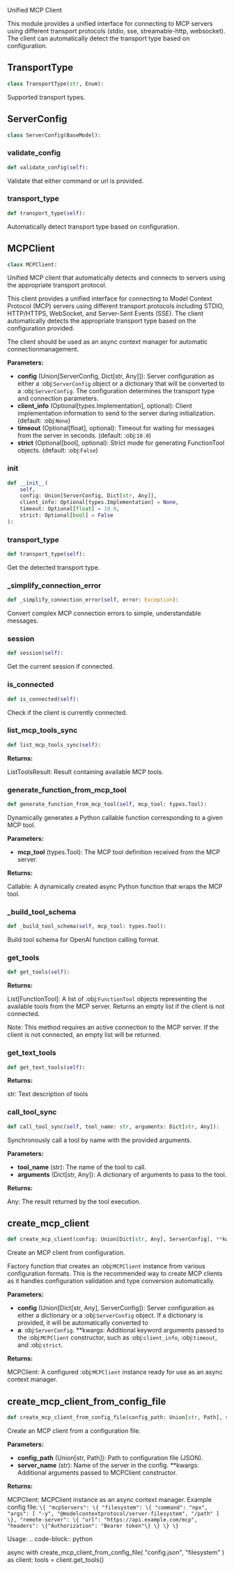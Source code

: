 <a id="camel.utils.mcp_client"></a>

Unified MCP Client

This module provides a unified interface for connecting to MCP servers
using different transport protocols (stdio, sse, streamable-http, websocket).
The client can automatically detect the transport type based on configuration.

<a id="camel.utils.mcp_client.TransportType"></a>

## TransportType

```python
class TransportType(str, Enum):
```

Supported transport types.

<a id="camel.utils.mcp_client.ServerConfig"></a>

## ServerConfig

```python
class ServerConfig(BaseModel):
```

<a id="camel.utils.mcp_client.ServerConfig.validate_config"></a>

### validate_config

```python
def validate_config(self):
```

Validate that either command or url is provided.

<a id="camel.utils.mcp_client.ServerConfig.transport_type"></a>

### transport_type

```python
def transport_type(self):
```

Automatically detect transport type based on configuration.

<a id="camel.utils.mcp_client.MCPClient"></a>

## MCPClient

```python
class MCPClient:
```

Unified MCP client that automatically detects and connects to servers
using the appropriate transport protocol.

This client provides a unified interface for connecting to Model Context
Protocol (MCP) servers using different transport protocols including STDIO,
HTTP/HTTPS, WebSocket, and Server-Sent Events (SSE). The client
automatically detects the appropriate transport type based on the
configuration provided.

The client should be used as an async context manager for automatic
connectionmanagement.

**Parameters:**

- **config** (Union[ServerConfig, Dict[str, Any]]): Server configuration as either a :obj:`ServerConfig` object or a dictionary that will be converted to a :obj:`ServerConfig`. The configuration determines the transport type and connection parameters.
- **client_info** (Optional[types.Implementation], optional): Client implementation information to send to the server during initialization. (default: :obj:`None`)
- **timeout** (Optional[float], optional): Timeout for waiting for messages from the server in seconds. (default: :obj:`10.0`)
- **strict** (Optional[bool], optional): Strict mode for generating FunctionTool objects. (default: :obj:`False`)

<a id="camel.utils.mcp_client.MCPClient.__init__"></a>

### __init__

```python
def __init__(
    self,
    config: Union[ServerConfig, Dict[str, Any]],
    client_info: Optional[types.Implementation] = None,
    timeout: Optional[float] = 10.0,
    strict: Optional[bool] = False
):
```

<a id="camel.utils.mcp_client.MCPClient.transport_type"></a>

### transport_type

```python
def transport_type(self):
```

Get the detected transport type.

<a id="camel.utils.mcp_client.MCPClient._simplify_connection_error"></a>

### _simplify_connection_error

```python
def _simplify_connection_error(self, error: Exception):
```

Convert complex MCP connection errors to simple, understandable
messages.

<a id="camel.utils.mcp_client.MCPClient.session"></a>

### session

```python
def session(self):
```

Get the current session if connected.

<a id="camel.utils.mcp_client.MCPClient.is_connected"></a>

### is_connected

```python
def is_connected(self):
```

Check if the client is currently connected.

<a id="camel.utils.mcp_client.MCPClient.list_mcp_tools_sync"></a>

### list_mcp_tools_sync

```python
def list_mcp_tools_sync(self):
```

**Returns:**

  ListToolsResult: Result containing available MCP tools.

<a id="camel.utils.mcp_client.MCPClient.generate_function_from_mcp_tool"></a>

### generate_function_from_mcp_tool

```python
def generate_function_from_mcp_tool(self, mcp_tool: types.Tool):
```

Dynamically generates a Python callable function corresponding to
a given MCP tool.

**Parameters:**

- **mcp_tool** (types.Tool): The MCP tool definition received from the MCP server.

**Returns:**

  Callable: A dynamically created async Python function that wraps
the MCP tool.

<a id="camel.utils.mcp_client.MCPClient._build_tool_schema"></a>

### _build_tool_schema

```python
def _build_tool_schema(self, mcp_tool: types.Tool):
```

Build tool schema for OpenAI function calling format.

<a id="camel.utils.mcp_client.MCPClient.get_tools"></a>

### get_tools

```python
def get_tools(self):
```

**Returns:**

  List[FunctionTool]: A list of :obj:`FunctionTool` objects
representing the available tools from the MCP server. Returns
an empty list if the client is not connected.

Note:
This method requires an active connection to the MCP server.
If the client is not connected, an empty list will be returned.

<a id="camel.utils.mcp_client.MCPClient.get_text_tools"></a>

### get_text_tools

```python
def get_text_tools(self):
```

**Returns:**

  str: Text description of tools

<a id="camel.utils.mcp_client.MCPClient.call_tool_sync"></a>

### call_tool_sync

```python
def call_tool_sync(self, tool_name: str, arguments: Dict[str, Any]):
```

Synchronously call a tool by name with the provided arguments.

**Parameters:**

- **tool_name** (str): The name of the tool to call.
- **arguments** (Dict[str, Any]): A dictionary of arguments to pass to the tool.

**Returns:**

  Any: The result returned by the tool execution.

<a id="camel.utils.mcp_client.create_mcp_client"></a>

## create_mcp_client

```python
def create_mcp_client(config: Union[Dict[str, Any], ServerConfig], **kwargs: Any):
```

Create an MCP client from configuration.

Factory function that creates an :obj:`MCPClient` instance from various
configuration formats. This is the recommended way to create MCP clients
as it handles configuration validation and type conversion automatically.

**Parameters:**

- **config** (Union[Dict[str, Any], ServerConfig]): Server configuration as either a dictionary or a :obj:`ServerConfig` object. If a dictionary is provided, it will be automatically converted to
- **a**: obj:`ServerConfig`. **kwargs: Additional keyword arguments passed to the :obj:`MCPClient` constructor, such as :obj:`client_info`, :obj:`timeout`, and :obj:`strict`.

**Returns:**

  MCPClient: A configured :obj:`MCPClient` instance ready for use as
an async context manager.

<a id="camel.utils.mcp_client.create_mcp_client_from_config_file"></a>

## create_mcp_client_from_config_file

```python
def create_mcp_client_from_config_file(config_path: Union[str, Path], server_name: str, **kwargs: Any):
```

Create an MCP client from a configuration file.

**Parameters:**

- **config_path** (Union[str, Path]): Path to configuration file (JSON).
- **server_name** (str): Name of the server in the config. **kwargs: Additional arguments passed to MCPClient constructor.

**Returns:**

  MCPClient: MCPClient instance as an async context manager.
Example config file:
`\{
"mcpServers": \{
"filesystem": \{
"command": "npx",
"args": [
"-y",
"@modelcontextprotocol/server-filesystem",
"/path"
]
\},
"remote-server": \{
"url": "https://api.example.com/mcp",
"headers": \{"Authorization": "Bearer token"\}
\}
\}
\}`

Usage:
.. code-block:: python

async with create_mcp_client_from_config_file(
"config.json", "filesystem"
) as client:
tools = client.get_tools()
